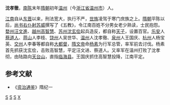 '''沈孝徹'''，[[南陈|南陈]]末年[[隋朝|隋朝]]初年[[温州|温州]]（今[[浙江省|浙江省]][[温州市|温州市]]）人。

[[江南|江南]]自从[[东晋|东晋]]以来，刑法宽大，执行不严，[[世族|世族]]凌驾于寒门庶族之上。[[隋朝|隋朝]]平陈以后，[[尚书右仆射|尚书右仆射]][[苏威|苏威]]撰写了《五教》，令江南百姓不分男女老少熟读，士民抱怨。[[婺州|婺州]][[汪文進|汪文進]]、[[越州|越州]][[高智慧|高智慧]]、[[苏州|苏州]][[沈玄侩|沈玄侩]]起兵造反，都自称[[天子|天子]]，设置百官。[[仙居县|乐安]]人[[蔡道人|蔡道人]]、[[蒋山|蒋山]]人李枝、[[饶州|饶州]]人吴世华、[[温州|温州]]人沈孝徹、[[泉州|泉州]]人王国庆、[[杭州|杭州]]人杨宝英、[[交州|交州]]人李春等都自称[[大都督|大都督]]，[[隋文帝|隋文帝]]命[[杨素|杨素]]为行军总管，率军前去讨伐。杨素首先抓获沈玄侩，击败高智慧，平定汪文进、蔡道人。又率军在温州打败了沈孝彻，由陆路向[[天台山_(浙江)|天台山]]，直指[[临海县|临海县]]。王国庆抓住高智慧投降，江南平定。

==参考文献==
*《[[资治通鉴|资治通鉴]]》隋纪一

[[Category:温州人|S]]
[[Category:南陈政治人物|S]]
[[Category:隋朝民变领袖|S]]
[[Category:沈姓|X]]
